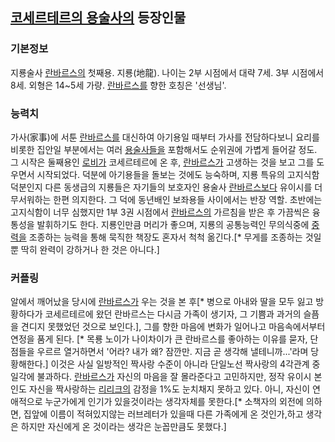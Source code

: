 == [[코세르테르의 용술사]]의 등장인물 ==

=== 기본정보 ===
지룡술사 [[란바르스]]의 첫째용. 지룡(地龍). 나이는 2부 시점에서 대략 7세. 3부 시점에서 8세. 외형은 14~5세 가량.
[[란바르스]]를 향한 호칭은 '선생님'.


=== 능력치 ===
가사(家事)에 서툰 [[란바르스]]를 대신하여 아기용일 때부터 가사를 전담하다보니 요리를 비롯한 집안일 부분에서는 여러 [[용술사]]들을 포함해서도 순위권에 가볍게 들어갈 정도. 그 시작은 둘째용인 [[로비]]가 코세르테르에 온 후, [[란바르스]]가 고생하는 것을 보고 그를 도우면서 시작되었다. 덕분에 아기용들을 돌보는 것에도 능숙하며, 지룡 특유의 고지식함 덕분인지 다른 동생급의 지룡들은 자기들의 보호자인 용술사 [[란바르스]]보다 유이시를 더 무서워하는 한편 의지한다.
그 덕에 동년배인 보좌용들 사이에서는 반장 역할. 초반에는 고지식함이 너무 심했지만 1부 3권 시점에서 [[란바르스]]의 가르침을 받은 후 가끔씩은 융통성을 발휘하기도 한다.
지룡인만큼 머리가 좋으며, 지룡의 공통능력인 무의식중에 [[중력]]을 조종하는 능력을 통해 묵직한 책장도 혼자서 척척 옮긴다.[* 무게를 조종하는 것일 뿐 딱히 완력이 강하거나 한 것은 아니다.]



=== 커플링 ===
알에서 깨어났을 당시에 [[란바르스]]가 우는 것을 본 후[* 병으로 아내와 딸을 모두 잃고 방황하다가 코세르테르에 왔던 란바르스는 다시금 가족이 생기자, 그 기쁨과 과거의 슬픔을 견디지 못했었던 것으로 보인다.], 그를 향한 마음에 변화가 일어나고 마음속에서부터 연정을 품게 된다. [* 목룡 노이가 나이차이가 큰 란바르스를 좋아하는 이유를 묻자, 단점들을 우르르 열거하면서 '어라? 내가 왜? 잠깐만. 지금 곧 생각해 낼테니까...'라며 당황해한다.]
이것은 사실 일방적인 짝사랑 수준이 아니라 단일노선 짝사랑의 4각관계 중 일각에 불과하다.
[[란바르스]]가 자신의 마음을 잘 몰라준다고 고민하지만, 정작 유이시 본인도 자신을 짝사랑하는 [[리리크]]의 감정을 1%도 눈치채지 못하고 있다. 아니, 자신이 연애적으로 누군가에게 인기가 있을것이라는 생각자체를 못한다.[* 소책자의 외전에 의하면, 집앞에 이름이 적혀있지않는 러브레터가 있을때 다른 가족에게 온 것인가,하고 생각은 하지만 자신에게 온 것이라는 생각은 눈꼽만큼도 못했다.]
